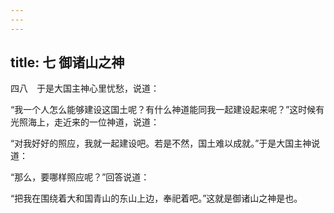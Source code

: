 ```yaml
---
---
---
```

title: 七 御诸山之神
---




四八　于是大国主神心里忧愁，说道：

“我一个人怎么能够建设这国土呢？有什么神道能同我一起建设起来呢？”这时候有光照海上，走近来的一位神道，说道：

“对我好好的照应，我就一起建设吧。若是不然，国土难以成就。”于是大国主神说道：

“那么，要哪样照应呢？”回答说道：

“把我在围绕着大和国青山的东山上边，奉祀着吧。”这就是御诸山之神是也。